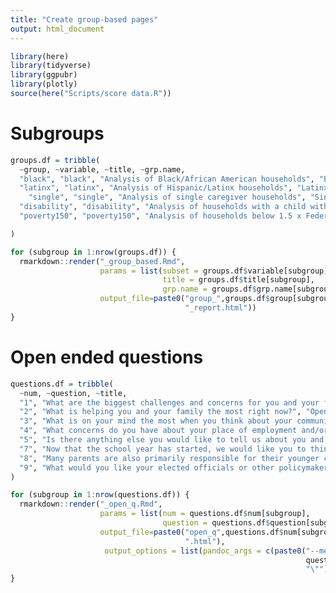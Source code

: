 ```yaml
---
title: "Create group-based pages"
output: html_document
---
```


```r
library(here)
library(tidyverse)
library(ggpubr)
library(plotly)
source(here("Scripts/score data.R"))
```

# Subgroups

```r
groups.df = tribble(
  ~group, ~variable, ~title, ~grp.name,
  "black", "black", "Analysis of Black/African American households", "Black",
  "latinx", "latinx", "Analysis of Hispanic/Latinx households", "Latinx",
    "single", "single", "Analysis of single caregiver households", "Single",
  "disability", "disability", "Analysis of households with a child with a disability", "Child with Disability",
  "poverty150", "poverty150", "Analysis of households below 1.5 x Federal Poverty Level", "Low Income"

)

```


```r
for (subgroup in 1:nrow(groups.df)) {
  rmarkdown::render("_group_based.Rmd", 
                    params = list(subset = groups.df$variable[subgroup],
                                  title = groups.df$title[subgroup],
                                  grp.name = groups.df$grp.name[subgroup]),
                    output_file=paste0("group_",groups.df$group[subgroup], 
                                       "_report.html"))
}
```

# Open ended questions

```r
questions.df = tribble(
  ~num, ~question, ~title, 
  "1", "What are the biggest challenges and concerns for you and your family right now?", "Open ended: Challenges",
  "2", "What is helping you and your family the most right now?", "Open ended Supporting families",
  "3", "What is on your mind the most when you think about your community re-opening?", "Open ended: Reopening",
  "4", "What concerns do you have about your place of employment and/or your child’s child care setting re-opening?", "Open ended Reopening 2",
  "5", "Is there anything else you would like to tell us about you and your family’s experiences during the COVID-19 pandemic?", "Open ended Additional information",
  "7", "Now that the school year has started, we would like you to think about what resources would make things easier for you to support them. This could be technology, better internet access, more time, support etc. If you have older children who are of school age, what are the resources that you wish you had (or need) in order to support your child’s education?", "Open ended School support",
  "8", "Many parents are also primarily responsible for their younger children’s early learning. If this is true of you, what additional resources would be helpful to make your child’s educational experience successful?  (This could be toys, books, adult attention etc.)", "Open ended Early learning",
  "9", "What would you like your elected officials or other policymakers (for example, U.S. Congress, state and local leaders) to know about how your family is doing or what you need during this time?", "Open ended Policy makers"
)

```


```r
for (subgroup in 1:nrow(questions.df)) {
  rmarkdown::render("_open_q.Rmd", 
                    params = list(num = questions.df$num[subgroup],
                                  question = questions.df$question[subgroup]),
                    output_file=paste0("open_q",questions.df$num[subgroup], 
                                       ".html"),
                     output_options = list(pandoc_args = c(paste0("--metadata=title:\"", 
                                                                  questions.df$title[subgroup],
                                                                  "\""))))
}
```